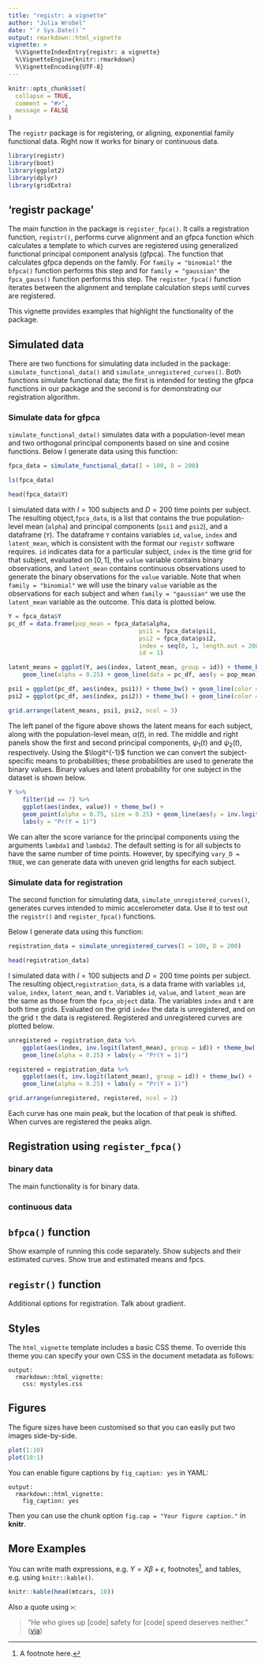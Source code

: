 ```yaml
---
title: "registr: a vignette"
author: "Julia Wrobel"
date: "`r Sys.Date()`"
output: rmarkdown::html_vignette
vignette: >
  %\VignetteIndexEntry{registr: a vignette}
  %\VignetteEngine{knitr::rmarkdown}
  %\VignetteEncoding{UTF-8}
---
```


```r
knitr::opts_chunk$set(
  collapse = TRUE,
  comment = "#>",
  message = FALSE
)
```

The `registr` package is for registering, or aligning, exponential family functional data. Right now it works for binary or continuous data.

```r
library(registr)
library(boot)
library(ggplot2)
library(dplyr)
library(gridExtra)
```


## 'registr package'

The main function in the package is `register_fpca()`. It calls a registration function, `registr()`, performs curve alignment and an gfpca function which calculates a template to which curves are registered using generalized functional principal component analysis (gfpca). The function that calculates gfpca depends on the family. For `family = "binomial"` the `bfpca()` function performs this step and for `family = "gaussian"` the `fpca_gauss()` function performs this step. The `register_fpca()` function iterates between the alignment and template calculation steps until curves are registered. 

This vignette provides examples that highlight the functionality of the package. 	


## Simulated data

There are two functions for simulating data included in the package: `simulate_functional_data()` and `simulate_unregistered_curves()`. Both functions simulate functional data; the first is intended for testing the gfpca functions in our package and the second is for demonstrating our registration algorithm.

### Simulate data for gfpca

`simulate_functional_data()` simulates data with a population-level mean and two orthogonal principal components based on sine and cosine functions. Below I generate data using this function:

```r
fpca_data = simulate_functional_data(I = 100, D = 200)

ls(fpca_data)

head(fpca_data$Y)
```

I simulated data with $I = 100$ subjects and $D = 200$ time points per subject. The resulting object,`fpca_data`, is a list that contains the true population-level mean (`alpha`) and principal components (`psi1` and `psi2`), and a dataframe (`Y`). The dataframe `Y` contains variables `id`, `value`, `index` and `latent_mean`, which is consistent with the format our `registr` software requires. `id` indicates data for a particular subject, `index` is the time grid for that subject, evaluated on $[0,1]$, the `value` variable contains binary observations, and `latent_mean` contains continuous observations used to generate the binary observations for the `value` variable. Note that when `family = "binomial"` we will use the binary `value` variable as the observations for each subject and when `family = "gaussian"` we use the `latent_mean` variable as the outcome. This data is plotted below.

```r

Y = fpca_data$Y
pc_df = data.frame(pop_mean = fpca_data$alpha, 
									 psi1 = fpca_data$psi1,
									 psi2 = fpca_data$psi2,
									 index = seq(0, 1, length.out = 200),
									 id = 1)

latent_means = ggplot(Y, aes(index, latent_mean, group = id)) + theme_bw() +
	geom_line(alpha = 0.25) + geom_line(data = pc_df, aes(y = pop_mean), color = "red") 

psi1 = ggplot(pc_df, aes(index, psi1)) + theme_bw() + geom_line(color = "blue") 
psi2 = ggplot(pc_df, aes(index, psi2)) + theme_bw() + geom_line(color = "blue") 

grid.arrange(latent_means, psi1, psi2, ncol = 3)

```

The left panel of the figure above shows the latent means for each subject, along with the population-level mean,  $\alpha(t)$, in red. The middle and right panels show the first and second principal components, $\psi_1(t)$ and $\psi_2(t)$, respectively. Using the $\logit^{-1}$ function we can convert the subject-specific means to probabilities; these probabilities are used to generate the binary values. Binary values and latent probability for one subject in the dataset is shown below.

```r
Y %>%
	filter(id == 7) %>%
	ggplot(aes(index, value)) + theme_bw() +
	geom_point(alpha = 0.75, size = 0.25) + geom_line(aes(y = inv.logit(latent_mean))) +
	labs(y = "Pr(Y = 1)")

```

We can alter the score variance for the principal components using the arguments `lambda1` and `lambda2`. The default setting is for all subjects to have the same number of time points. However, by specifying `vary_D = TRUE`, we can generate data with uneven grid lengths for each subject.

### Simulate data for registration

The second function for simulating data, `simulate_unregistered_curves()`, generates curves intended to mimic accelerometer data. Use it to test out the `registr()` and `register_fpca()` functions.

Below I generate data using this function:

```r
registration_data = simulate_unregistered_curves(I = 100, D = 200)

head(registration_data)

```

I simulated data with $I = 100$ subjects and $D = 200$ time points per subject. The resulting object,`registration_data`, is a data frame with variables `id`, `value`, `index`, `latent_mean`, and `t`. Variables `id`, `value`, and `latent_mean` are the same as those from the `fpca_object` data. The variables `index` and `t` are both time grids. Evaluated on the grid `index` the data is unregistered, and on the grid `t` the data is registered. Registered and unregistered curves are plotted below.

```r

unregistered = registration_data %>%
	ggplot(aes(index, inv.logit(latent_mean), group = id)) + theme_bw() + 
	geom_line(alpha = 0.25) + labs(y = "Pr(Y = 1)")

registered = registration_data %>%
	ggplot(aes(t, inv.logit(latent_mean), group = id)) + theme_bw() + 
	geom_line(alpha = 0.25) + labs(y = "Pr(Y = 1)")

grid.arrange(unregistered, registered, ncol = 2)
```

Each curve has one main peak, but the location of that peak is shifted. When curves are registered the peaks align.



## Registration using `register_fpca()`

### binary data

The main functionality is for binary data.

### continuous data


## `bfpca()` function

Show example of running this code separately. Show subjects and their estimated curves. Show true and estimated means and fpcs.

## `registr()` function

Additional options for registration. Talk about gradient.


## Styles

The `html_vignette` template includes a basic CSS theme. To override this theme you can specify your own CSS in the document metadata as follows:

    output: 
      rmarkdown::html_vignette:
        css: mystyles.css

## Figures

The figure sizes have been customised so that you can easily put two images side-by-side. 

```r
plot(1:10)
plot(10:1)
```

You can enable figure captions by `fig_caption: yes` in YAML:

    output:
      rmarkdown::html_vignette:
        fig_caption: yes

Then you can use the chunk option `fig.cap = "Your figure caption."` in **knitr**.

## More Examples

You can write math expressions, e.g. $Y = X\beta + \epsilon$, footnotes^[A footnote here.], and tables, e.g. using `knitr::kable()`.

```r
knitr::kable(head(mtcars, 10))
```

Also a quote using `>`:

> "He who gives up [code] safety for [code] speed deserves neither."
([via](https://twitter.com/hadleywickham/status/504368538874703872))
